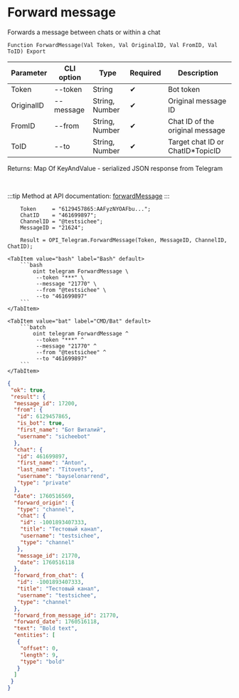 ﻿---
sidebar_position: 11
description: Forward message and other functions to work with Telegram in the Open Integration Package, a free open-source integration library for 1C:Enterprise 8, OneScript and CLI
keywords: [1C, 1С, 1С:Enterprise, 1С:Enterprise 8.3, API, Integration, Services, Exchange, OneScript, CLI, Telegram]
---


# Forward message
 Forwards a message between chats or within a chat



`Function ForwardMessage(Val Token, Val OriginalID, Val FromID, Val ToID) Export`

  | Parameter | CLI option | Type | Required | Description |
  |-|-|-|-|-|
  | Token | --token | String | &#x2714; | Bot token |
  | OriginalID | --message | String, Number | &#x2714; | Original message ID |
  | FromID | --from | String, Number | &#x2714; | Chat ID of the original message |
  | ToID | --to | String, Number | &#x2714; | Target chat ID or ChatID*TopicID |

  
  Returns:  Map Of KeyAndValue - serialized JSON response from Telegram

<br/>

:::tip
Method at API documentation: [forwardMessage](https://core.telegram.org/bots/api#forwardmessage)
:::
<br/>


```bsl title="1C:Enterprise/OneScript code example"
    Token     = "6129457865:AAFyzNYOAFbu...";
    ChatID    = "461699897";
    ChannelID = "@testsichee";
    MessageID = "21624";

    Result = OPI_Telegram.ForwardMessage(Token, MessageID, ChannelID, ChatID);
```
 

 <Tabs>
  
    <TabItem value="bash" label="Bash" default>
        ```bash
            oint telegram ForwardMessage \
             --token "***" \
             --message "21770" \
             --from "@testsichee" \
             --to "461699897"
        ```
    </TabItem>
  
    <TabItem value="bat" label="CMD/Bat" default>
        ```batch
            oint telegram ForwardMessage ^
             --token "***" ^
             --message "21770" ^
             --from "@testsichee" ^
             --to "461699897"
        ```
    </TabItem>
</Tabs>


```json title="Result"
{
 "ok": true,
 "result": {
  "message_id": 17200,
  "from": {
   "id": 6129457865,
   "is_bot": true,
   "first_name": "Бот Виталий",
   "username": "sicheebot"
  },
  "chat": {
   "id": 461699897,
   "first_name": "Anton",
   "last_name": "Titovets",
   "username": "bayselonarrend",
   "type": "private"
  },
  "date": 1760516569,
  "forward_origin": {
   "type": "channel",
   "chat": {
    "id": -1001893407333,
    "title": "Тестовый канал",
    "username": "testsichee",
    "type": "channel"
   },
   "message_id": 21770,
   "date": 1760516118
  },
  "forward_from_chat": {
   "id": -1001893407333,
   "title": "Тестовый канал",
   "username": "testsichee",
   "type": "channel"
  },
  "forward_from_message_id": 21770,
  "forward_date": 1760516118,
  "text": "Bold text",
  "entities": [
   {
    "offset": 0,
    "length": 9,
    "type": "bold"
   }
  ]
 }
}
```
